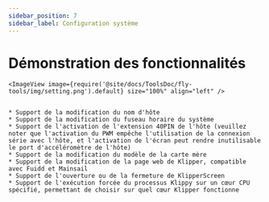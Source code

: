 ```yaml
---
sidebar_position: 7
sidebar_label: Configuration système
---
```






# Démonstration des fonctionnalités

    <ImageView image={require('@site/docs/ToolsDoc/fly-tools/img/setting.png').default} size="100%" align="left" />


    * Support de la modification du nom d'hôte
    * Support de la modification du fuseau horaire du système
    * Support de l'activation de l'extension 40PIN de l'hôte (veuillez noter que l'activation du PWM empêche l'utilisation de la connexion série avec l'hôte, et l'activation de l'écran peut rendre inutilisable le port d'accéléromètre de l'hôte)
    * Support de la modification du modèle de la carte mère
    * Support de la modification de la page web de Klipper, compatible avec Fuidd et Mainsail
    * Support de l'ouverture ou de la fermeture de KlipperScreen
    * Support de l'exécution forcée du processus Klippy sur un cœur CPU spécifié, permettant de choisir sur quel cœur Klipper fonctionne